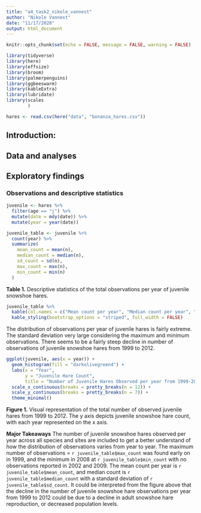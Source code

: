 ```yaml
---
title: "a4_task2_nikole_vannest"
author: "Nikole Vannest"
date: "11/17/2020"
output: html_document
---
```

```r
knitr::opts_chunk$set(echo = FALSE, message = FALSE, warning = FALSE)

library(tidyverse)
library(here)
library(effsize)
library(broom)
library(palmerpenguins)
library(ggbeeswarm)
library(kableExtra)
library(lubridate)
library(scales
        )

hares <- read.csv(here("data", "bonanza_hares.csv"))
```

## Introduction:

## Data and analyses

## Exploratory findings

### Observations and descriptive statistics

```r
juvenile <- hares %>% 
  filter(age == "j") %>% 
  mutate(date = mdy(date)) %>% 
  mutate(year = year(date)) 

juvenile_table <- juvenile %>% 
  count(year) %>% 
  summarize(
    mean_count = mean(n),
    median_count = median(n),
    sd_count = sd(n),
    max_count = max(n),
    min_count = min(n)
  )
```


**Table 1.** Descriptive statistics of the total observations per year of juvenile snowshoe hares. 

```r
juvenile_table %>% 
  kable(col.names = c("Mean count per year", "Median count per year", "Standard deviation", "Maximum per year", "Minimum per year")) %>% 
  kable_styling(bootstrap_options = "striped", full_width = FALSE)
```

The distribution of observations per year of juvenile hares is fairly extreme. The standard deviation very large considering the maximum and minimum observations. There seems to be a fairly steep decline in number of observations of juvenile snowshoe hares from 1999 to 2012.

```r
ggplot(juvenile, aes(x = year)) +
  geom_histogram(fill = "darkolivegreen4") +
  labs(x = "Year",
       y = "Juvenile Hare Count",
       title = "Number of Juvenile Hares Observed per year from 1999-2012") +
  scale_x_continuous(breaks = pretty_breaks(n = 12)) +
  scale_y_continuous(breaks = pretty_breaks(n = 7)) +
  theme_minimal()
```

**Figure 1.** Visual representation of the total number of observed juvenile hares from 1999 to 2012. The y axis depicts juvenile snowshoe hare count, with each year represented on the x axis. 

**Major Takeaways** The number of juvenile snowshoe hares observed per year across all species and sites are included to get a better understand of how the distribution of observations varies from year to year. The maximum number of observations = `r juvenile_table$max_count` was found early on in 1999, and the minimum in 2008 at `r juvenile_table$min_count` with no observations reported in 2002 and 2009. The mean count per year is `r juvenile_table$mean_count`, and median count is `r juvenile_table$median_count` with a standard deviation of `r juvenile_table$sd_count`. It could be interpreted from the figure above that the decline in the number of juvenile snowshoe hare observations per year from 1999 to 2012 could be due to a decline in adult snowshoe hare reproduction, or decreased population levels. 


  
